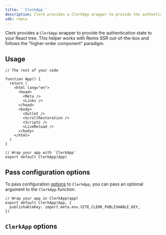 ```yaml
---
title: '`ClerkApp`'
description: Clerk provides a ClerkApp wrapper to provide the authentication state to your React tree.
sdk: remix
---
```


Clerk provides a `ClerkApp` wrapper to provide the authentication state to your React tree. This helper works with Remix SSR out-of-the-box and follows the "higher-order component" paradigm.

## Usage

```tsx {{ filename: 'app/root.tsx' }}
// The rest of your code

function App() {
  return (
    <html lang="en">
      <head>
        <Meta />
        <Links />
      </head>
      <body>
        <Outlet />
        <ScrollRestoration />
        <Scripts />
        <LiveReload />
      </body>
    </html>
  )
}

// Wrap your app with `ClerkApp`
export default ClerkApp(App)
```

## Pass configuration options

To pass configuration [options](#clerk-app-options) to `ClerkApp`, you can pass an optional argument to the `ClerkApp` function.

```tsx {{ filename: 'app/root.tsx' }}
// Wrap your app in ClerkApp(app)
export default ClerkApp(App, {
  publishableKey: import.meta.env.VITE_CLERK_PUBLISHABLE_KEY,
})
```

## `ClerkApp` options

<Include src="_partials/clerk-provider/properties" />
